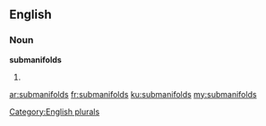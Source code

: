 ==English==

===Noun===
'''submanifolds'''

# {{plural of|[[submanifold]]}}

[[Category:English plurals]]

[[ar:submanifolds]]
[[fr:submanifolds]]
[[ku:submanifolds]]
[[my:submanifolds]]